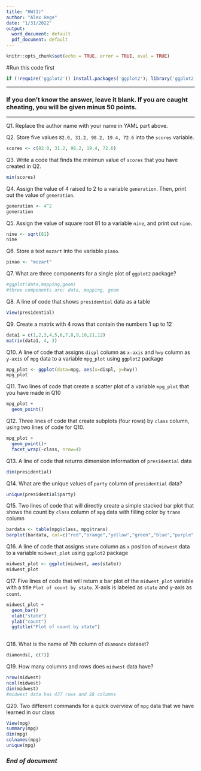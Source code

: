 ```yaml
---
title: "HW(1)"
author: "Alex Hege"
date: "1/31/2022"
output:
  word_document: default
  pdf_document: default
---
```



```r
knitr::opts_chunk$set(echo = TRUE, error = TRUE, eval = TRUE)
```

#Run this code first
```r
if (!require('ggplot2')) install.packages('ggplot2'); library('ggplot2') 
```

***
### If you don't know the answer, leave it blank. If you are caught cheating, you will be given minus 50 points.   
***

Q1. Replace the author name with your name in YAML part above. 

Q2. Store five values `82.0, 31.2, 98.2, 19.4, 72.6` into the `scores` variable.
```r
scores <- c(82.0, 31.2, 98.2, 19.4, 72.6)
```

Q3. Write a code that finds the minimun value of `scores` that you have created in Q2.
```r
min(scores)
```

Q4. Assign the value of 4 raised to 2 to a variable `generation`. Then, print out the value of `generation`.
```r
generation <- 4^2
generation
```

Q5. Assign the value of square root 81 to a variable `nine`, and print out `nine`.
```r
nine <- sqrt(81)
nine
```

Q6. Store a text `mozart` into the variable `piano`.
```r
pinao <- "mozart"
```

Q7. What are three components for a single plot of `ggplot2` package? 
```r
#ggplot(data,mapping,geom)
#three components are: data, mapping, geom

```

Q8. A line of code that shows `presidential` data as a table
```r
View(presidential)
```

Q9. Create a matrix with 4 rows that contain the numbers 1 up to 12
```r
data1 = c(1,2,3,4,5,6,7,8,9,10,11,12)
matrix(data1, 4, 3)
```

Q10. A line of code that assigns `displ` column as `x-axis` and `hwy` column as `y-axis` of `mpg` data to a variable `mpg_plot` using `ggplot2` package
```r
mpg_plot <- ggplot(data=mpg, aes(x=displ, y=hwy))
mpg_plot
```

Q11. Two lines of code that create a scatter plot of a variable `mpg_plot` that you have made in Q10 
```r
mpg_plot + 
  geom_point()
```

Q12. Three lines of code that create subplots (four rows) by `class` column, using two lines of code for Q10.
```r
mpg_plot +
  geom_point()+
  facet_wrap(~class, nrow=4)
```

Q13. A line of code that returns dimension information of `presidential` data
```r
dim(presidential)
```

Q14. What are the unique values of `party` column of `presidential` data?
```r
unique(presidential$party)
```

Q15. Two lines of code that will directly create a simple stacked bar plot that shows the count by `class` column of `mpg` data with filling color by `trans` column

```r
bardata <- table(mpg$class, mpg$trans)
barplot(bardata, col=c("red","orange","yellow","green","blue","purple","hotpink"))

```

Q16. A line of code that assigns `state` column as `x` position of `midwest` data to a variable `midwest_plot` using `ggplot2` package
```r
midwest_plot <- ggplot(midwest, aes(state))
midwest_plot
```

Q17. Five lines of code that will return a bar plot of the `midwest_plot` variable with a title `Plot of count by state`. X-axis is labeled as `state` and y-axis as `count`. 
```r
midwest_plot +
  geom_bar()
  xlab("state")
  ylab("count")
  ggtitle("Plot of count by state")
  
```

Q18. What is the name of 7th column of `diamonds` dataset?
```r
diamonds[, c(7)]
```

Q19. How many columns and rows does `midwest` data have?
```r
nrow(midwest)
ncol(midwest)
dim(midwest)
#midwest data has 437 rows and 28 columns

```

Q20. Two different commands for a quick overview of `mpg` data that we have learned in our class
```r
View(mpg)
summary(mpg)
dim(mpg)
colnames(mpg)
unique(mpg)
```

### *End of document*